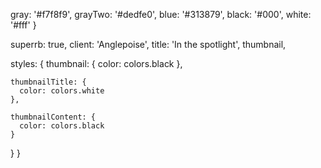 
  gray: '#f7f8f9',
  grayTwo: '#dedfe0',
  blue: '#313879',
  black: '#000',
  white: '#fff'
}

  superrb: true,
  client: 'Anglepoise',
  title: 'In the spotlight',
  thumbnail,

  styles: {
    thumbnail: {
      color: colors.black
    },

    thumbnailTitle: {
      color: colors.white
    },

    thumbnailContent: {
      color: colors.black
    }
  }
}
